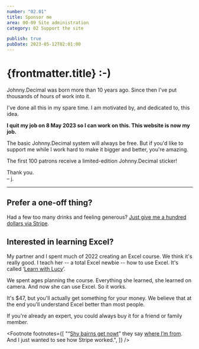 ```yaml
---
number: "02.01"
title: Sponsor me
area: 00-09 Site administration
category: 02 Support the site

publish: true
pubDate: 2023-05-12T02:01:00
---
```




# {frontmatter.title} :-)

<SponsorMe />

Johnny.Decimal was born more than 10 years ago. Since then I've put thousands of hours of work into it.

I've done all this in my spare time. I am motivated by, and dedicated to, this idea.

**I quit my job on 8 May 2023 so I can work on this. This website is now my job.**

The basic Johnny.Decimal system will always be free. But if you'd like to support me while I work hard to make it bigger and better, you're amazing.

The first 100 patrons receive a limited-edition Johnny.Decimal sticker!

Thank you.  
– j.

<SponsorMe />

---

## Prefer a one-off thing?

Had a few too many drinks and feeling generous? [Just give me a hundred dollars via Stripe](https://buy.stripe.com/bIY3dx4ph4BWedO000).<FootRef n={1} />

## Interested in learning Excel?

My partner and I spent much of 2022 creating an Excel course. We think it's really good. I teach her -- a total Excel newbie -- how to use Excel. It's called &lsquo;[Learn with Lucy](https://www.learnwithlucy.rocks/courses/excel)&rsquo;.

We spent ages planning the course. Everything she learned, she learned on camera. And now she can use Excel. So it works.

It's $47, but you'll actually get something for your money. We believe that at the end you'll understand Excel better than most people.

If you're already an expert, you could always buy it for a friend or family member.

<Footnote
  footnotes={[
    "&ldquo;<a href='https://duckduckgo.com/?q=shy+bairns+get+nowt&t=osx&ia=definition'>Shy bairns get nowt</a>&rdquo; they say <a href='https://duckduckgo.com/?q=sunderland+uk&ia=web'>where I&rsquo;m from</a>. And I just wanted to see how Stripe worked.",
  ]}
/>
